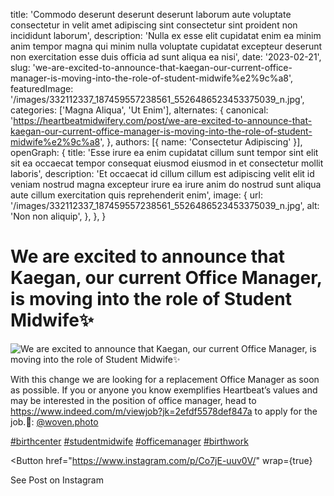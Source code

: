   title: 'Commodo deserunt deserunt deserunt laborum aute voluptate consectetur in velit amet adipiscing sint consectetur sint proident non incididunt laborum',
  description: 'Nulla ex esse elit cupidatat enim ea minim anim tempor magna qui minim nulla voluptate cupidatat excepteur deserunt non exercitation esse duis officia ad sunt aliqua ea nisi',
  date: '2023-02-21',
  slug: 'we-are-excited-to-announce-that-kaegan-our-current-office-manager-is-moving-into-the-role-of-student-midwife%e2%9c%a8',
  featuredImage: '/images/332112337_187459557238561_5526486523453375039_n.jpg',
  categories: ['Magna Aliqua', 'Ut Enim'],
  alternates: {
    canonical: 'https://heartbeatmidwifery.com/post/we-are-excited-to-announce-that-kaegan-our-current-office-manager-is-moving-into-the-role-of-student-midwife%e2%9c%a8',
  },
  authors: [{ name: 'Consectetur Adipiscing' }],
  openGraph: {
    title: 'Esse irure ea enim cupidatat cillum sunt tempor sint elit sit ea occaecat tempor consequat eiusmod eiusmod in et consectetur mollit laboris',
    description: 'Et occaecat id cillum cillum est adipiscing velit elit id veniam nostrud magna excepteur irure ea irure anim do nostrud sunt aliqua aute cillum exercitation quis reprehenderit enim',
    image: {
      url: '/images/332112337_187459557238561_5526486523453375039_n.jpg',
      alt: 'Non non aliquip',
    },
  },
}


# We are excited to announce that Kaegan, our current Office Manager, is moving into the role of Student Midwife✨

<Image
  src="/images/332112337_187459557238561_5526486523453375039_n.jpg"
  size="large"
  wrap={true}
  alt="We are excited to announce that Kaegan, our current Office Manager, is moving into the role of Student Midwife✨"
/>

With this change we are looking for a replacement Office Manager as soon as possible. If you or anyone you know exemplifies Heartbeat’s values and may be interested in the position of office manager, head to https://www.indeed.com/m/viewjob?jk=2efdf5578def847a to apply for the job.📸: [@woven.photo](https://www.instagram.com/woven.photo/)

[#birthcenter](https://www.instagram.com/explore/tags/birthcenter/) [#studentmidwife](https://www.instagram.com/explore/tags/studentmidwife/) [#officemanager](https://www.instagram.com/explore/tags/officemanager/) [#birthwork](https://www.instagram.com/explore/tags/birthwork/)

<Button
  href="https://www.instagram.com/p/Co7jE-uuv0V/"
  wrap={true}
>
  See Post on Instagram
</Button>
